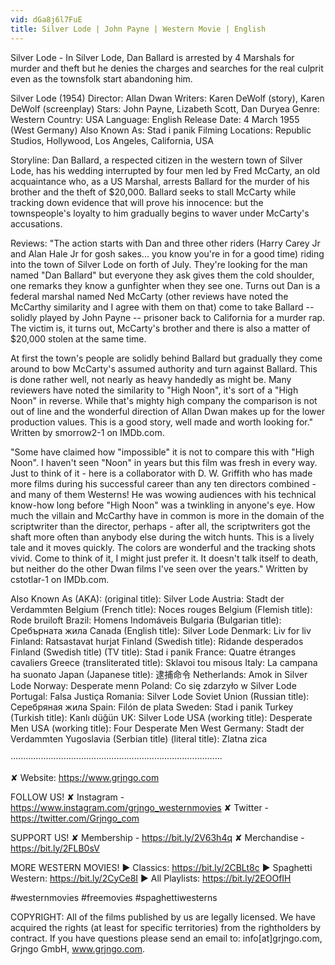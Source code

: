 ```yaml
---
vid: dGa8j6l7FuE
title: Silver Lode | John Payne | Western Movie | English
---
```


Silver Lode - In Silver Lode, Dan Ballard is arrested by 4 Marshals for murder and theft but he denies the charges and searches for the real culprit even as the townsfolk start abandoning him.

Silver Lode (1954)
Director: Allan Dwan
Writers: Karen DeWolf (story), Karen DeWolf (screenplay)
Stars: John Payne, Lizabeth Scott, Dan Duryea
Genre: Western 
Country: USA
Language: English
Release Date: 4 March 1955 (West Germany) 
Also Known As: Stad i panik 
Filming Locations: Republic Studios, Hollywood, Los Angeles, California, USA 

Storyline:
Dan Ballard, a respected citizen in the western town of Silver Lode, has his wedding interrupted by four men led by Fred McCarty, an old acquaintance who, as a US Marshal, arrests Ballard for the murder of his brother and the theft of $20,000. Ballard seeks to stall McCarty while tracking down evidence that will prove his innocence: but the townspeople's loyalty to him gradually begins to waver under McCarty's accusations.

Reviews:
"The action starts with Dan and three other riders (Harry Carey Jr and Alan Hale Jr for gosh sakes... you know you're in for a good time) riding into the town of Silver Lode on forth of July. They're looking for the man named "Dan Ballard" but everyone they ask gives them the cold shoulder, one remarks they know a gunfighter when they see one. Turns out Dan is a federal marshal named Ned McCarty (other reviews have noted the McCarthy similarity and I agree with them on that) come to take Ballard -- solidly played by John Payne -- prisoner back to California for a murder rap. The victim is, it turns out, McCarty's brother and there is also a matter of $20,000 stolen at the same time.

At first the town's people are solidly behind Ballard but gradually they come around to bow McCarty's assumed authority and turn against Ballard. This is done rather well, not nearly as heavy handedly as might be. Many reviewers have noted the similarity to "High Noon", it's sort of a "High Noon" in reverse. While that's mighty high company the comparison is not out of line and the wonderful direction of Allan Dwan makes up for the lower production values. This is a good story, well made and worth looking for." Written by smorrow2-1 on IMDb.com.

"Some have claimed how "impossible" it is not to compare this with "High Noon". I haven't seen "Noon" in years but this film was fresh in every way. Just to think of it - here is a collaborator with D. W. Griffith who has made more films during his successful career than any ten directors combined - and many of them Westerns! He was wowing audiences with his technical know-how long before "High Noon" was a twinkling in anyone's eye. How much the villain and McCarthy have in common is more in the domain of the scriptwriter than the director, perhaps - after all, the scriptwriters got the shaft more often than anybody else during the witch hunts. This is a lively tale and it moves quickly. The colors are wonderful and the tracking shots vivid. Come to think of it, I might just prefer it. It doesn't talk itself to death, but neither do the other Dwan films I've seen over the years." Written by cstotlar-1 on IMDb.com.

Also Known As (AKA):
(original title): Silver Lode
Austria: Stadt der Verdammten
Belgium (French title): Noces rouges
Belgium (Flemish title): Rode bruiloft
Brazil: Homens Indomáveis
Bulgaria (Bulgarian title): Сребърната жила
Canada (English title): Silver Lode
Denmark: Liv for liv
Finland: Ratsastavat hurjat
Finland (Swedish title): Ridande desperados
Finland (Swedish title) (TV title): Stad i panik
France: Quatre étranges cavaliers
Greece (transliterated title): Sklavoi tou misous
Italy: La campana ha suonato
Japan (Japanese title): 逮捕命令
Netherlands: Amok in Silver Lode
Norway: Desperate menn
Poland: Co się zdarzyło w Silver Lode
Portugal: Falsa Justiça
Romania: Silver Lode
Soviet Union (Russian title): Серебряная жила
Spain: Filón de plata
Sweden: Stad i panik
Turkey (Turkish title): Kanlı düğün
UK: Silver Lode
USA (working title): Desperate Men
USA (working title): Four Desperate Men
West Germany: Stadt der Verdammten
Yugoslavia (Serbian title) (literal title): Zlatna zica

····················································································

✘ Website: https://www.grjngo.com

FOLLOW US!
✘ Instagram - https://www.instagram.com/grjngo_westernmovies
✘ Twitter - https://twitter.com/Grjngo_com

SUPPORT US!
✘ Membership - https://bit.ly/2V63h4q
✘ Merchandise - https://bit.ly/2FLB0sV

MORE WESTERN MOVIES! 
► Classics: https://bit.ly/2CBLt8c 
► Spaghetti Western: https://bit.ly/2CyCe8I 
► All Playlists: https://bit.ly/2EOOfIH 

#westernmovies #freemovies #spaghettiwesterns

COPYRIGHT: All of the films published by us are legally licensed. We have acquired the rights (at least for specific territories) from the rightholders by contract. If you have questions please send an email to: info[at]grjngo.com, Grjngo GmbH, www.grjngo.com.